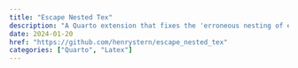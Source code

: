 ```yaml
---
title: "Escape Nested Tex"
description: "A Quarto extension that fixes the 'erroneous nesting of equation structures' error when rendering a quarto document to PDF."
date: 2024-01-20
href: "https://github.com/henrystern/escape_nested_tex"
categories: ["Quarto", "Latex"]
---
```


